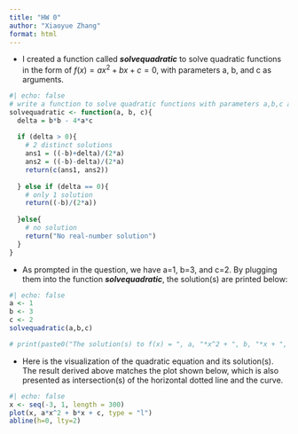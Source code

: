 ```yaml
---
title: "HW 0"
author: "Xiaoyue Zhang"
format: html
---
```


-   I created a function called ***solvequadratic*** to solve quadratic functions in the form of $f(x) = ax^2+bx+c=0$, with parameters a, b, and c as arguments.

```r
#| echo: false
# write a function to solve quadratic functions with parameters a,b,c as arguments of the function
solvequadratic <- function(a, b, c){
  delta = b*b - 4*a*c
  
  if (delta > 0){ 
    # 2 distinct solutions
    ans1 = ((-b)+delta)/(2*a)
    ans2 = ((-b)-delta)/(2*a)
    return(c(ans1, ans2))
    
  } else if (delta == 0){ 
    # only 1 solution
    return((-b)/(2*a))
    
  }else{ 
    # no solution
    return("No real-number solution")
  }
}
```

-   As prompted in the question, we have a=1, b=3, and c=2. By plugging them into the function ***solvequadratic***, the solution(s) are printed below:

```r
#| echo: false
a <- 1
b <- 3
c <- 2
solvequadratic(a,b,c)

# print(paste0("The solution(s) to f(x) = ", a, "*x^2 + ", b, "*x + ", c, " is(are) ", res))
```

-   Here is the visualization of the quadratic equation and its solution(s). The result derived above matches the plot shown below, which is also presented as intersection(s) of the horizontal dotted line and the curve.

```r
#| echo: false
x <- seq(-3, 1, length = 300)
plot(x, a*x^2 + b*x + c, type = "l")
abline(h=0, lty=2)
```
